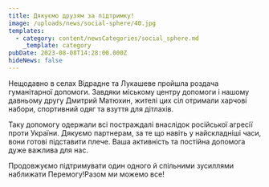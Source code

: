 ```yaml
---
title: Дякуємо друзям за підтримку!
image: /uploads/news/social-sphere/40.jpg
templates:
  - category: content/newsCategories/social_sphere.md
    _template: category
pubDate: 2023-08-08T14:28:00.000Z
hideNews: false
---
```


Нещодавно в селах Відрадне та Лукашеве пройшла роздача гуманітарної допомоги. Завдяки міському центру допомоги і нашому давньому другу Дмитрий Матюхин, жителі цих сіл отримали харчові набори, спортивний одяг та взуття для дітлахів. 


Таку допомогу одержали всі постраждалі внаслідок російської агресії проти України. Дякуємо партнерам, за те що навіть у найскладніші часи, вони готові підставити плече. Ваша активність та постійна допомога дуже важлива для нас. 

Продовжуємо підтримувати один одного й спільними зусиллями наближати Перемогу!Разом ми можемо все! 


